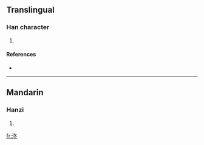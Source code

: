 ==Translingual==

===Han character===
{{Han char|rn=85|rad=水|as=05|sn=8|four=|canj=水竹水卜 (EHEY)}}

# {{defn|Han|sort=水05}}

====References====
* {{Han ref|kx=0615.110|dkj=17273|hdz=31591.040|uh=6CC8|ud=27848}}

----

==Mandarin==

===Hanzi===
{{cmn-hanzi|pin=[[zhōng]] ([[zhong1]])|wg=chung<sup>1</sup>}}

# {{defn|Mandarin}}

[[fr:泈]]